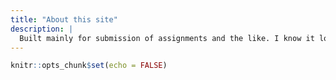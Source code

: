 ```yaml
---
title: "About this site"
description: |
  Built mainly for submission of assignments and the like. I know it looks like many other sites, but this one is mine. Here we exploring the data for the VAST challenge 2022 
---
```


```r
knitr::opts_chunk$set(echo = FALSE)
```

